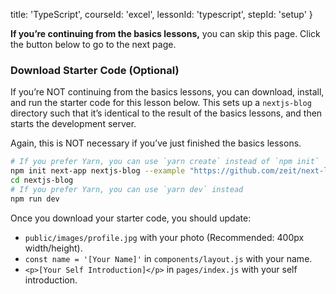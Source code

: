 
  title: 'TypeScript',
  courseId: 'excel',
  lessonId: 'typescript',
  stepId: 'setup'
}

**If you’re continuing from the basics lessons,** you can skip this page. Click the button below to go to the next page.

<SkipPageButton meta={meta} />

### Download Starter Code (Optional)

If you’re NOT continuing from the basics lessons, you can download, install, and run the starter code for this lesson below. This sets up a `nextjs-blog` directory such that it’s identical to the result of the basics lessons, and then starts the development server.

Again, this is NOT necessary if you’ve just finished the basics lessons.

```bash
# If you prefer Yarn, you can use `yarn create` instead of `npm init`
npm init next-app nextjs-blog --example "https://github.com/zeit/next-learn-starter/tree/master/basics-final"
cd nextjs-blog
# If you prefer Yarn, you can use `yarn dev` instead
npm run dev
```

Once you download your starter code, you should update:

- `public/images/profile.jpg` with your photo (Recommended: 400px width/height).
- `const name = '[Your Name]'` in `components/layout.js` with your name.
- `<p>[Your Self Introduction]</p>` in `pages/index.js` with your self introduction.

